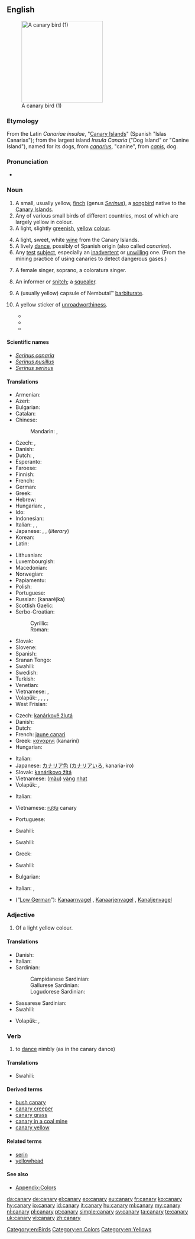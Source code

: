 {{wikipedia}}
{{also|Canary}}
==English==
[[Image:Yellow_finch_1.jpg|thumb|right|220px|A canary bird (1)]]

===Etymology===
From the Latin ''Canariae insulae'', "[[Canary Islands]]" (Spanish "Islas Canarias"); from the largest island ''Insula Canaria'' ("Dog Island" or "Canine Island"), named for its dogs, from ''[[canarius]]'', "canine", from ''[[canis]]'', dog.

===Pronunciation===
* {{audio|en-us-canary.ogg|Audio (US)}}

===Noun===
{{en-noun|canaries}}

# A small, usually yellow, [[finch]] (genus ''[[Serinus]]''), a [[songbird]] native to the [[Canary Islands]].
# Any of various small birds of different countries, most of which are largely yellow in colour.
# A light, slightly [[green]]ish, [[yellow]] [[colour]].
#: {{color panel|F2FB62}}
# A light, sweet, white [[wine]] from the Canary Islands.
# A lively [[dance]], possibly of Spanish origin (also called ''canaries'').
# Any [[test]] [[subject]], especially an [[inadvertent]] or [[unwilling]] one.  (From the mining practice of using canaries to detect dangerous gases.)
# {{informal}} A female singer, soprano, a coloratura singer.
# {{slang}} An informer or [[snitch]]; a [[squealer]].
# {{slang}} A (usually yellow) capsule of Nembutal™ [[barbiturate]].
# {{Australia|informal}} A yellow sticker of [[unroadworthiness]].
#* {{quote-newsgroup
|title=Warning About Speed Traps
|group=alt.folklore.urban
|author=Jacco Zwetsloot
|date=September 12
|year=1993
|passage=The tendency in these types of situations (as far as I can see) is that because I don't think the act itself is illegal, the police will go through your vehicle systematically loking for anything wrong with it, to slap a '''canary''' on it (that's slang for an unroadworthy sticker) or present you with some other fine.
|url=http://groups.google.com/group/alt.folklore.urban/browse_thread/thread/fa746a2ce0910619/c30d3731ce1ba01?hl=en&q=unroadworthy+%22canary%22#0c30d3731ce1ba01}}
#* {{quote-newsgroup
|title=Noisy Bikes (Update)
|group=aus.motorcycles
|author=Garry Lawson
|date=January 16
|year=1999
|passage=Yes, if the exhaust is to noisey{{sic}} they can slap a yellow '''canary''' on it, but the[n] who cares you got rid of it.
|url=http://groups.google.com/group/aus.motorcycles/browse_thread/thread/f1657e5c54924b51/eb711a9457daebcd?hl=en&q=unroadworthy+%22canary%22#eb711a9457daebcd}}
#* {{quote-newsgroup
|title=Spare tyres
|group=aus.cars
|author=Noddy
|date=February 14
|year=2003
|passage=You don't have to carry a spare wheel for a car to be roadworthy, and if you *do* carry one, it doesn't have to be in a roadworthy condition *unless* you fit it [to] the car and drive on it.<br>If it's not and you get pinched, expect a '''canary'''...

|url=http://groups.google.com/group/aus.cars/browse_thread/thread/5159209992759ae2/ea4eb32b17cc3982?hl=en&q=unroadworthy+%22canary%22#ea4eb32b17cc3982}}

====Scientific names====
* ''[[Serinus canaria]]''
* ''[[Serinus pusillus]]''
* ''[[Serinus serinus]]''

====Translations====
{{trans-top|bird from Canary Islands}}
* Armenian: {{t|hy|դեղձանիկ|tr=deġjanik}}
* Azeri: {{t|az|sarı bülbül|xs=Azeri}}
* Bulgarian: {{t|bg|кaнaрчe|n|tr=kanarče|sc=Cyrl}}
* Catalan: {{t-|ca|canari|m}}
* Chinese:
*: Mandarin: {{t|zh|金絲雀|sc=Hani}}, {{t|zh|金丝雀|tr=jīnsīquè|sc=Hani}}
* Czech: {{t|cs|kanár}}, {{t|cs|kanárek|m}}
* Danish: {{t+|da|kanariefugl}}
* Dutch: {{t+|nl|kanarie|m}}, {{t|nl|kanarievogel|m}}
* Esperanto: {{t|eo|kanario|xs=Esperanto}}
* Faroese: {{t|fo|kanarjufuglur|xs=Faroese}}
* Finnish: {{t-|fi|kanarialintu}}
* French: {{t+|fr|canari|m}}
* German: {{t+|de|Kanarienvogel|m}}
* Greek: {{t+|el|καναρίνι|n|tr=kanaríni}}
* Hebrew: {{t|he|כנרית}}
* Hungarian: {{t+|hu|kanári}}, {{t-|hu|kanárimadár}}
* Ido: {{t|io|kanario|xs=Ido}}
* Indonesian: {{t+|id|burung|xs=Indonesian}} {{t|id|kenari|xs=Indonesian}}
* Italian: {{t-|it|canario|m}}, {{t|it|canarino domestico|m}},  {{t+|it|canarino}}
* Japanese: {{t|ja|カナリア|tr=kanaria}}, {{t|ja|カナリヤ|tr=kanariya}}, (''literary'') {{t|ja|金糸雀|tr=きんしじゃく, kinshijaku, かなりあ, kanaria}}
* Korean: {{t|ko|카나리아|tr=kanaria|sc=Kore}}
* Latin: {{t|la|canaria fringilla}}
{{trans-mid}}
* Lithuanian: {{t|lt|kanarėlė|xs=Lithuanian}}
* Luxembourgish: {{t|lb|Kanarievillchen|m}}
* Macedonian: {{t|mk|канаринец|m|tr=kanarínec}}
* Norwegian: {{t|no|kanarifugl}}
* Papiamentu: {{tø|pap|kanari|xs=Papiamentu}}
* Polish: {{t+|pl|kanarek|m}}
* Portuguese: {{t+|pt|canário|m}}
* Russian: {{t+|ru|канарейка|f}} (kanaréjka)
* Scottish Gaelic: {{t-|gd|canèiridh|f|xs=Scottish Gaelic}}
* Serbo-Croatian:
*: Cyrillic: {{t|sh|канаринац|m}}
*: Roman: {{t|sh|kanarinac|m}}
* Slovak: {{t-|sk|kanárik|m}}
* Slovene: {{t|sl|kanarček|m}}
* Spanish: {{t+|es|canario|m}}
* Sranan Tongo: {{tø|srn|srn|kanari|xs=Sranan Tongo}}
* Swahili: {{t+|sw|chiriku|xs=Swahili}}
* Swedish: {{t|sv|kanariefågel}}
* Turkish: {{t+|tr|kanarya}}
* Venetian: {{tø|vec|canarìn|m}}
* Vietnamese: {{t|vi|chim tước}}, {{t|vi|chim bạch yến}}
* Volapük: {{qualifier|male or female}} {{t|vo|kanair}}, {{qualifier|male}} {{t|vo|hikanair}}, {{qualifier|female}} {{t|vo|jikanair}}, {{qualifier|offspring, young}} {{t|vo|kanairül}}, {{qualifier|older form, obsolete}} {{t|vo|kanerit}}
* West Frisian: {{t|fy|kanarje|xs=West Frisian}}
{{trans-bottom}}

{{trans-top|colour}}
* Czech: [[kanárkově žlutá]] {{f}}
* Danish: {{t|da|kanariegul}}
* Dutch: {{t+|nl|kanariegeel|n}}
* French: [[jaune canari]] {{m}}
* Greek: [[καναρινί]] (kanariní) {{n}}
* Hungarian: {{t|hu|kanárisárga}}
{{trans-mid}}
* Italian: {{t|it|giallo canarino}}
* Japanese: [[カナリア色]] ([[カナリアいろ]], kanaria-iro)
* Slovak: [[kanárikovo žltá]] {{f}}
* Vietnamese: ([[màu]]) [[vàng]] [[nhạt]]
* Volapük: {{t|vo|kanairaköl}}, {{t|vo|kanairayelov}}
{{trans-bottom}}

{{trans-top|wine}}
* Italian: {{t|it|vino delle canarie}}
{{trans-mid}}
* Vietnamese: [[rượu]] canary
{{trans-bottom}}

{{trans-top|dance}}
* Portuguese: {{t+|pt|canário|m}}
{{trans-mid}}
* Swahili: {{t+|sw|chiriku|xs=Swahili}}
{{trans-bottom}}

{{trans-top|soprano}}
* Swahili: {{t+|sw|chiriku|xs=Swahili}}
{{trans-mid}}
{{trans-bottom}}

{{trans-top|small yellow bird in general}}
* Greek: {{t+|el|καναρίνι|n|tr=kanaríni}}
{{trans-mid}}
* Swahili: {{t+|sw|chiriku|xs=Swahili}}
{{trans-bottom}}

{{trans-top|squealer}}
* Bulgarian: {{t|bg|доносник|m}}
{{trans-mid}}
* Italian: {{t-|it|spia}},  {{t+|it|delatore}}
{{trans-bottom}}

{{trans-top|Nembutal-capsule}}
{{trans-mid}}
{{trans-bottom}}

{{trans-top|test object}}
{{trans-mid}}
{{trans-bottom}}

{{checktrans-top}}
* {{ttbc|nds}} (“[[Low German]]”): [[Kanaarnvagel]] {{m}}, [[Kanaarjenvagel]] {{m}}, [[Kanaljenvagel]] {{m}}
{{trans-bottom}}

===Adjective===
{{en-adj}}

# Of a light yellow colour.

====Translations====
{{trans-top|of a light yellow colour}}
* Danish: {{t|da|kanariegul}}
* Italian: {{t|it|canarino}}
* Sardinian:
*: Campidanese Sardinian: {{tø|sro|canariu}}
*: Gallurese Sardinian: {{tø|sdn|canariu}}
*: Logudorese Sardinian: {{tø|src|canarinu}}
* Sassarese Sardinian: {{tø|sdc|canariu}}
* Swahili: {{t+|sw|chiriku|xs=Swahili}}
{{trans-mid}}
* Volapük: {{t|vo|kanairakölik}}, {{t|vo|kanairayelovik}}
{{trans-bottom}}

===Verb===
{{en-verb|canar|i|ed}}

# {{intransitive}} to [[dance]] nimbly (as in the canary dance)

====Translations====
{{trans-top|to dance nimbly}}
* Swahili: {{t+|sw|chiriku|xs=Swahili}}
{{trans-mid}}
{{trans-bottom}}

====Derived terms====
* [[bush canary]]
* [[canary creeper]]
* [[canary grass]]
* [[canary in a coal mine]]
* [[canary yellow]]

====Related terms====
* [[serin]]
* [[yellowhead]]

====See also====
* [[Appendix:Colors]]

[[Category:en:Birds]]
[[Category:en:Colors]]
[[Category:en:Yellows]]

[[da:canary]]
[[de:canary]]
[[el:canary]]
[[eo:canary]]
[[eu:canary]]
[[fr:canary]]
[[ko:canary]]
[[hy:canary]]
[[io:canary]]
[[id:canary]]
[[it:canary]]
[[hu:canary]]
[[ml:canary]]
[[my:canary]]
[[nl:canary]]
[[pl:canary]]
[[pt:canary]]
[[simple:canary]]
[[sv:canary]]
[[ta:canary]]
[[te:canary]]
[[uk:canary]]
[[vi:canary]]
[[zh:canary]]